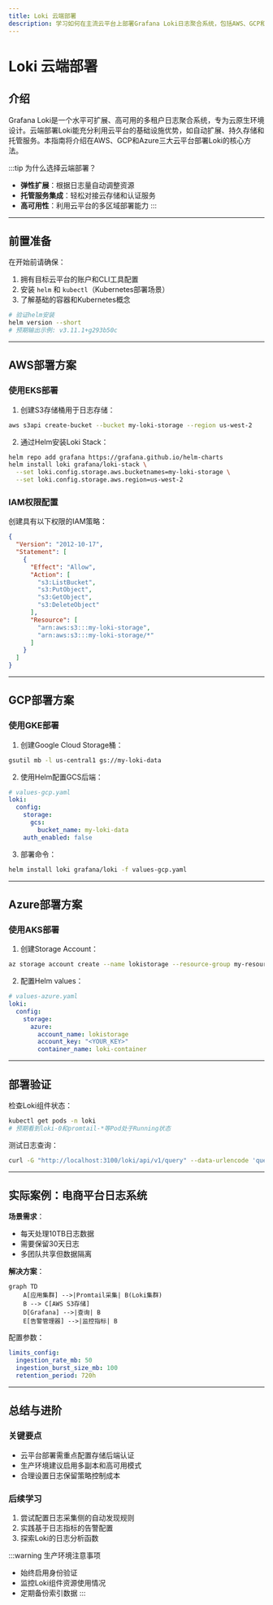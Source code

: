```yaml
---
title: Loki 云端部署
description: 学习如何在主流云平台上部署Grafana Loki日志聚合系统，包括AWS、GCP和Azure的详细配置指南。
---
```


# Loki 云端部署

## 介绍

Grafana Loki是一个水平可扩展、高可用的多租户日志聚合系统，专为云原生环境设计。云端部署Loki能充分利用云平台的基础设施优势，如自动扩展、持久存储和托管服务。本指南将介绍在AWS、GCP和Azure三大云平台部署Loki的核心方法。

:::tip 为什么选择云端部署？
- **弹性扩展**：根据日志量自动调整资源<br />
- **托管服务集成**：轻松对接云存储和认证服务<br />
- **高可用性**：利用云平台的多区域部署能力
:::

---

## 前置准备

在开始前请确保：
1. 拥有目标云平台的账户和CLI工具配置
2. 安装 `helm` 和 `kubectl`（Kubernetes部署场景）
3. 了解基础的容器和Kubernetes概念

```bash
# 验证helm安装
helm version --short
# 预期输出示例: v3.11.1+g293b50c
```

---

## AWS部署方案

### 使用EKS部署

1. 创建S3存储桶用于日志存储：
```bash
aws s3api create-bucket --bucket my-loki-storage --region us-west-2
```

2. 通过Helm安装Loki Stack：
```bash
helm repo add grafana https://grafana.github.io/helm-charts
helm install loki grafana/loki-stack \
  --set loki.config.storage.aws.bucketnames=my-loki-storage \
  --set loki.config.storage.aws.region=us-west-2
```

### IAM权限配置
创建具有以下权限的IAM策略：
```json
{
  "Version": "2012-10-17",
  "Statement": [
    {
      "Effect": "Allow",
      "Action": [
        "s3:ListBucket",
        "s3:PutObject",
        "s3:GetObject",
        "s3:DeleteObject"
      ],
      "Resource": [
        "arn:aws:s3:::my-loki-storage",
        "arn:aws:s3:::my-loki-storage/*"
      ]
    }
  ]
}
```

---

## GCP部署方案

### 使用GKE部署

1. 创建Google Cloud Storage桶：
```bash
gsutil mb -l us-central1 gs://my-loki-data
```

2. 使用Helm配置GCS后端：
```yaml
# values-gcp.yaml
loki:
  config:
    storage:
      gcs:
        bucket_name: my-loki-data
    auth_enabled: false
```

3. 部署命令：
```bash
helm install loki grafana/loki -f values-gcp.yaml
```

---

## Azure部署方案

### 使用AKS部署

1. 创建Storage Account：
```bash
az storage account create --name lokistorage --resource-group my-resource-group --sku Standard_LRS
```

2. 配置Helm values：
```yaml
# values-azure.yaml
loki:
  config:
    storage:
      azure:
        account_name: lokistorage
        account_key: "<YOUR_KEY>"
        container_name: loki-container
```

---

## 部署验证

检查Loki组件状态：
```bash
kubectl get pods -n loki
# 预期看到loki-0和promtail-*等Pod处于Running状态
```

测试日志查询：
```bash
curl -G "http://localhost:3100/loki/api/v1/query" --data-urlencode 'query={job="varlogs"}'
```

---

## 实际案例：电商平台日志系统

**场景需求**：
- 每天处理10TB日志数据<br />
- 需要保留30天日志<br />
- 多团队共享但数据隔离

**解决方案**：
```mermaid
graph TD
    A[应用集群] -->|Promtail采集| B(Loki集群)
    B --> C[AWS S3存储]
    D[Grafana] -->|查询| B
    E[告警管理器] -->|监控指标| B
```

配置参数：
```yaml
limits_config:
  ingestion_rate_mb: 50
  ingestion_burst_size_mb: 100
  retention_period: 720h
```

---

## 总结与进阶

### 关键要点
- 云平台部署需重点配置存储后端认证<br />
- 生产环境建议启用多副本和高可用模式<br />
- 合理设置日志保留策略控制成本

### 后续学习
1. 尝试配置日志采集侧的自动发现规则
2. 实践基于日志指标的告警配置
3. 探索Loki的日志分析函数

:::warning 生产环境注意事项
- 始终启用身份验证<br />
- 监控Loki组件资源使用情况<br />
- 定期备份索引数据
:::